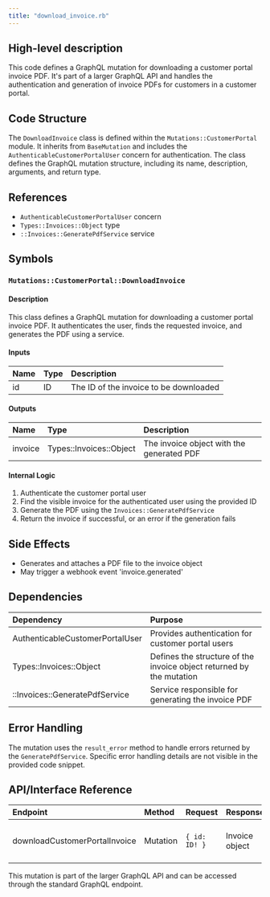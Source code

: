 ```yaml
---
title: "download_invoice.rb"
---
```


## High-level description
This code defines a GraphQL mutation for downloading a customer portal invoice PDF. It's part of a larger GraphQL API and handles the authentication and generation of invoice PDFs for customers in a customer portal.

## Code Structure
The `DownloadInvoice` class is defined within the `Mutations::CustomerPortal` module. It inherits from `BaseMutation` and includes the `AuthenticableCustomerPortalUser` concern for authentication. The class defines the GraphQL mutation structure, including its name, description, arguments, and return type.

## References
- `AuthenticableCustomerPortalUser` concern
- `Types::Invoices::Object` type
- `::Invoices::GeneratePdfService` service

## Symbols

### `Mutations::CustomerPortal::DownloadInvoice`
#### Description
This class defines a GraphQL mutation for downloading a customer portal invoice PDF. It authenticates the user, finds the requested invoice, and generates the PDF using a service.

#### Inputs
| Name | Type | Description |
|:-----|:-----|:------------|
| id | ID | The ID of the invoice to be downloaded |

#### Outputs
| Name | Type | Description |
|:-----|:-----|:------------|
| invoice | Types::Invoices::Object | The invoice object with the generated PDF |

#### Internal Logic
1. Authenticate the customer portal user
2. Find the visible invoice for the authenticated user using the provided ID
3. Generate the PDF using the `Invoices::GeneratePdfService`
4. Return the invoice if successful, or an error if the generation fails

## Side Effects
- Generates and attaches a PDF file to the invoice object
- May trigger a webhook event 'invoice.generated'

## Dependencies
| Dependency | Purpose |
|:-----------|:--------|
| AuthenticableCustomerPortalUser | Provides authentication for customer portal users |
| Types::Invoices::Object | Defines the structure of the invoice object returned by the mutation |
| ::Invoices::GeneratePdfService | Service responsible for generating the invoice PDF |

## Error Handling
The mutation uses the `result_error` method to handle errors returned by the `GeneratePdfService`. Specific error handling details are not visible in the provided code snippet.

## API/Interface Reference
| Endpoint | Method | Request | Response | Description |
|:---------|:-------|:--------|:---------|:------------|
| downloadCustomerPortalInvoice | Mutation | `{ id: ID! }` | Invoice object | Downloads a customer portal invoice PDF |

This mutation is part of the larger GraphQL API and can be accessed through the standard GraphQL endpoint.